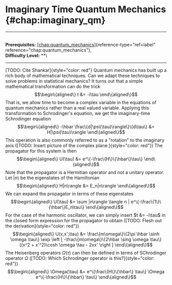 # Imaginary Time Quantum Mechanics \{#chap:imaginary_qm\}

------------------------------------------------------------------------

\
**Prerequisites:**
[\[chap:quantum_mechanics\]](#chap:quantum_mechanics)\{reference-type="ref+label"
reference="chap:quantum_mechanics"\},\
**Difficulty Level:** \*\*\

------------------------------------------------------------------------

[TODO: Cite Shankar]\{style="color: red"\} Quantum mechanics has built up
a rich body of mathematical techniques. Can we adapt these techniques to
solve problems in statistical mechanics? It turns out that a simple
mathematical transformation can do the trick $$\begin\{aligned\}
    t &= -i\tau
\end\{aligned\}$$ That is, we allow time to become a complex variable in
the equations of quantum mechanics rather than a real valued variable.
Applying this transformation to Schrodinger's equation, we get the
imaginary-time Schrodinger equation $$\begin\{aligned\}
-\hbar \frac\{d|\psi(\tau)\rangle\}\{d\tau\} &= H|\psi(\tau)\rangle
\end\{aligned\}$$ This operation is also commonly referred to as a
\"rotation\" to the imaginary axis ([TODO: Insert picture of the complex
plane.]\{style="color: red"\}) The propagator for this system is then
$$\begin\{aligned\}
    U(\tau) &= e^\{-\frac\{H\}\{\hbar\}\tau\}
\end\{aligned\}$$ Note that the propagator is a Hermitian operator and not
a unitary operator. Let $|n\rangle$ be the eigenstates of the
Hamiltonian $$\begin\{aligned\}
    H|n\rangle &= E_n|n\rangle
\end\{aligned\}$$ We can expand the propagator in terms of these
eigenstates $$\begin\{aligned\}
    U(\tau) &= \sum |n\rangle \langle n | e^\{-\frac\{1\}\{\hbar\}E_n\tau\}
\end\{aligned\}$$ For the case of the harmonic oscillator, we can simply
insert $t &= -i\tau$ in the closed form expression for the propagator to
obtain ([TODO: Flesh out the derivation]\{style="color: red"\})
$$\begin\{aligned\}
    U(x,x';\tau) &= \frac\{m\omega\}\{2\pi \hbar \sinh \omega \tau\} \exp \left [ -\frac\{m\omega\}\{2\hbar \sing \omega \tau\}((x^2 + x'^2)\cosh \omega \tau - 2xx' \right ]
\end\{aligned\}$$ The Heisenberg operators $\Omega(\tau)$ can then be
defined in terms of SChrodinger operator $\Omega$ ([TODO: Which
Schrodinger operator is this?]\{style="color: red"\}) $$\begin\{aligned\}
    \Omega(\tau) &= e^\{\frac\{H\}\{\hbar\} \tau\} \Omega e^\{-\frac\{H\}\{\hbar\} \tau\}
\end\{aligned\}$$
